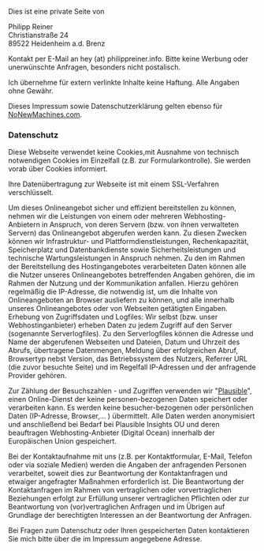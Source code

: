 Dies ist eine private Seite von

Philipp Reiner  
Christianstraße 24    
89522 Heidenheim a.d. Brenz  

Kontakt per E-Mail an hey (at) philippreiner.info. Bitte keine Werbung oder unerwünschte Anfragen, besonders nicht postalisch.

Ich übernehme für extern verlinkte Inhalte keine Haftung. Alle Angaben ohne Gewähr.

Dieses Impressum sowie Datenschutzerklärung gelten ebenso für [NoNewMachines.com](https://www.nonewmachines.com/).

### Datenschutz

Diese Webseite verwendet keine Cookies,mit Ausnahme von technisch notwendigen Cookies im Einzelfall (z.B. zur Formularkontrolle). Sie werden vorab über Cookies informiert.

Ihre Datenübertragung zur Webseite ist mit einem SSL-Verfahren verschlüsselt.

Um dieses Onlineangebot sicher und effizient bereitstellen zu können, nehmen wir die Leistungen von einem oder mehreren Webhosting-Anbietern in Anspruch, von deren Servern (bzw. von ihnen verwalteten Servern) das Onlineangebot abgerufen werden kann. Zu diesen Zwecken können wir Infrastruktur- und Plattformdienstleistungen, Rechenkapazität, Speicherplatz und Datenbankdienste sowie Sicherheitsleistungen und technische Wartungsleistungen in Anspruch nehmen. Zu den im Rahmen der Bereitstellung des Hostingangebotes verarbeiteten Daten können alle die Nutzer unseres Onlineangebotes betreffenden Angaben gehören, die im Rahmen der Nutzung und der Kommunikation anfallen. Hierzu gehören regelmäßig die IP-Adresse, die notwendig ist, um die Inhalte von Onlineangeboten an Browser ausliefern zu können, und alle innerhalb unseres Onlineangebotes oder von Webseiten getätigten Eingaben. Erhebung von Zugriffsdaten und Logfiles: Wir selbst (bzw. unser Webhostinganbieter) erheben Daten zu jedem Zugriff auf den Server (sogenannte Serverlogfiles). Zu den Serverlogfiles können die Adresse und Name der abgerufenen Webseiten und Dateien, Datum und Uhrzeit des Abrufs, übertragene Datenmengen, Meldung über erfolgreichen Abruf, Browsertyp nebst Version, das Betriebssystem des Nutzers, Referrer URL (die zuvor besuchte Seite) und im Regelfall IP-Adressen und der anfragende Provider gehören.

Zur Zählung der Besuchszahlen - und Zugriffen verwenden wir "[Plausible](https://plausible.io/data-policy)", einen Online-Dienst der keine personen-bezogenen Daten speichert oder verarbeiten kann. Es werden keine besucher-bezogenen oder persönlichen Daten (IP-Adresse, Browser,... ) übermittelt. Alle Daten werden anonymisiert und anschließend bei Bedarf bei Plausible Insights OU und deren beauftragen Webhosting-Anbieter (Digital Ocean) innerhalb der Europäischen Union gespeichert.

Bei der Kontaktaufnahme mit uns (z.B. per Kontaktformular, E-Mail, Telefon oder via soziale Medien) werden die Angaben der anfragenden Personen verarbeitet, soweit dies zur Beantwortung der Kontaktanfragen und etwaiger angefragter Maßnahmen erforderlich ist. Die Beantwortung der Kontaktanfragen im Rahmen von vertraglichen oder vorvertraglichen Beziehungen erfolgt zur Erfüllung unserer vertraglichen Pflichten oder zur Beantwortung von (vor)vertraglichen Anfragen und im Übrigen auf Grundlage der berechtigten Interessen an der Beantwortung der Anfragen.

Bei Fragen zum Datenschutz oder Ihren gespeicherten Daten kontaktieren Sie mich bitte über die im Impressum angegebene Adresse.